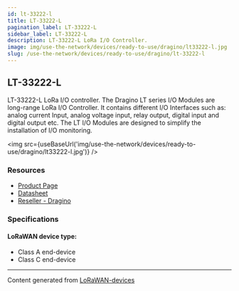 ```yaml
---
id: lt-33222-l
title: LT-33222-L
pagination_label: LT-33222-L
sidebar_label: LT-33222-L
description: LT-33222-L LoRa I/O Controller.
image: img/use-the-network/devices/ready-to-use/dragino/lt33222-l.jpg
slug: /use-the-network/devices/ready-to-use/dragino/lt-33222-l
---
```



## LT-33222-L

LT-33222-L LoRa I/O controller.
The Dragino LT series I/O Modules are long-range LoRa I/O Controller.
It contains different I/O Interfaces such as: analog current Input, analog voltage input, relay output, digital input and digital output etc.
The LT I/O Modules are designed to simplify the installation of I/O monitoring.

<img src={useBaseUrl('img/use-the-network/devices/ready-to-use/dragino/lt33222-l.jpg')} />

### Resources

- [Product Page](http://www.dragino.com/products/lora-lorawan-end-node/item/138-lt-33222-l.html)
- [Datasheet](https://www.dropbox.com/sh/gxxmgks42tqfr3a/AABaJMFV-N3ZVqbWrc1sGwXka/Datasheet_LoRa_IO_Controller.pdf?dl=0)
- [Reseller - Dragino](http://www.dragino.com/)

### Specifications

#### LoRaWAN device type:
- Class A end-device
- Class C end-device

---

Content generated from [LoRaWAN-devices](https://github.com/TheThingsNetwork/lorawan-devices)
